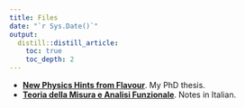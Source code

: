 ```yaml
---
title: Files
date: "`r Sys.Date()`"
output:
  distill::distill_article:
    toc: true
    toc_depth: 2
---
```


- [**New Physics Hints from Flavour**](https://arxiv.org/abs/2111.00285). My PhD thesis.
- [**Teoria della Misura e Analisi Funzionale**](https://raw.githubusercontent.com/vgherard/teoria-della-misura-analisi-funzionale/master/teoria-della-misura-analisi-funzionale.pdf). Notes in Italian.

